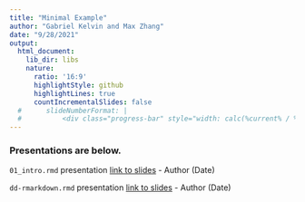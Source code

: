 ```yaml
---
title: "Minimal Example"
author: "Gabriel Kelvin and Max Zhang"
date: "9/28/2021"
output: 
  html_document:
    lib_dir: libs
    nature:
      ratio: '16:9'
      highlightStyle: github
      highlightLines: true
      countIncrementalSlides: false
  #      slideNumberFormat: |
  #          <div class="progress-bar" style="width: calc(%current% / %total% * 100%);">
---
```


### Presentations are below.  

`01_intro.rmd` presentation [link to slides](01_intro.html) - Author (Date)  

`dd-rmarkdown.rmd` presentation [link to slides](dd-rmarkdown.html) - Author (Date) 

